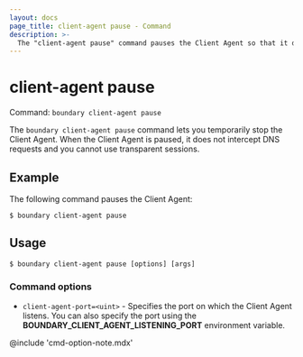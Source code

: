 ```yaml
---
layout: docs
page_title: client-agent pause - Command
description: >-
  The "client-agent pause" command pauses the Client Agent so that it does not intercept DNS requests.
---
```


# client-agent pause

Command: `boundary client-agent pause`

The `boundary client-agent pause` command lets you temporarily stop the Client Agent.
When the Client Agent is paused, it does not intercept DNS requests and you cannot use transparent sessions.

## Example

The following command pauses the Client Agent:

```shell-session
$ boundary client-agent pause
```

## Usage

<CodeBlockConfig hideClipboard>

```shell-session
$ boundary client-agent pause [options] [args]
```

</CodeBlockConfig>

### Command options

- `client-agent-port=<uint>` - Specifies the port on which the Client Agent listens.
You can also specify the port using the **BOUNDARY_CLIENT_AGENT_LISTENING_PORT** environment variable.

@include 'cmd-option-note.mdx'
